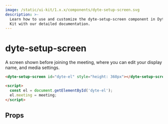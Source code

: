 ```yaml
---
image: /static/ui-kit/1.x.x/components/dyte-setup-screen.svg
description: >-
  Learn how to use and customize the dyte-setup-screen component in Dyte's UI
  Kit with our detailed documentation.
---
```


# dyte-setup-screen

A screen shown before joining the meeting, where you can edit your display name,
and media settings.

```html
<dyte-setup-screen id="dyte-el" style="height: 360px"></dyte-setup-screen>

<script>
  const el = document.getElementById('dyte-el');
  el.meeting = meeting;
</script>
```

## Props

<PropsTable of="dyte-setup-screen" />

<head>
  <title>UI Kit dyte-setup-screen</title>
</head>
